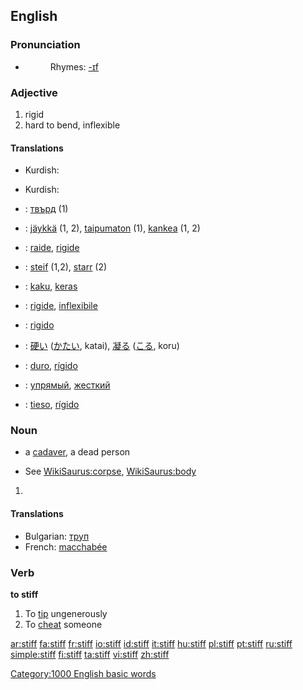 ==English==

===Pronunciation===
*{{audio|en-us-stiff.ogg|Audio (US)}}
*:Rhymes: [[Rhymes:English:-ɪf|-ɪf]]

===Adjective===
{{en-adj|er}}

# rigid
# hard to bend, inflexible

====Translations====
{{trans-top|rigid}}
{{trans-mid}}
*Kurdish: {{KUchar|[[قایم]]}}
{{trans-bottom}}

{{trans-top|hard to bend, inflexible}}
{{trans-mid}}
*Kurdish: {{KUchar|[[به‌ستوو]]}}
{{trans-bottom}}

{{checktrans}}

*{{ttbc|Bulgarian}}: [[твърд]] {{m}} (1)
*{{ttbc|Finnish}}: [[jäykkä]] (1, 2), [[taipumaton]] (1), [[kankea]] (1, 2)
*{{ttbc|French}}: [[raide]], [[rigide]]
*{{ttbc|German}}: [[steif]] (1,2), [[starr]] (2)
*{{ttbc|Indonesian}}: [[kaku]], [[keras]]
*{{ttbc|Interlingua}}: [[rigide]], [[inflexibile]]

*{{ttbc|Italian}}: [[rigido]]
*{{ttbc|Japanese}}: [[硬い]] ([[かたい]], katai), [[凝る]] ([[こる]], koru)
*{{ttbc|Portuguese}}: [[duro]], [[rígido]]
*{{ttbc|Russian}}: [[упрямый]], [[жесткий]]
*{{ttbc|Spanish}}: [[tieso]], [[rígido]]

===Noun===
{{en-noun}}

* {{slang}} a [[cadaver]], a dead person
*See [[WikiSaurus:corpse]], [[WikiSaurus:body]]

# {{defn|English}}

====Translations====
*Bulgarian: [[труп]] {{m}}
*French: [[macchabée]] {{m}}

===Verb===
'''to stiff'''

# To [[tip]] ungenerously
# To [[cheat]] someone

[[Category:1000 English basic words]]

[[ar:stiff]]
[[fa:stiff]]
[[fr:stiff]]
[[io:stiff]]
[[id:stiff]]
[[it:stiff]]
[[hu:stiff]]
[[pl:stiff]]
[[pt:stiff]]
[[ru:stiff]]
[[simple:stiff]]
[[fi:stiff]]
[[ta:stiff]]
[[vi:stiff]]
[[zh:stiff]]